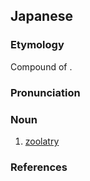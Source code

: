 ==Japanese==
{{ja-kanjitab|どう|ぶつ|すう|はい|yomi=o}}

===Etymology===
Compound of {{compound|動物|tr1=dōbutsu|t1=animal|崇拝|tr2=sūhai|t2=worship|lang=ja|sort=とうぶつすうはい'}}.

===Pronunciation===
{{ja-pron|yomi=o|どうぶつすうはい|acc=5|acc_ref=DJR}}

===Noun===
{{ja-noun|kyu=動物崇拜|どうぶつすうはい}}

# [[zoolatry]]

===References===
<references/>